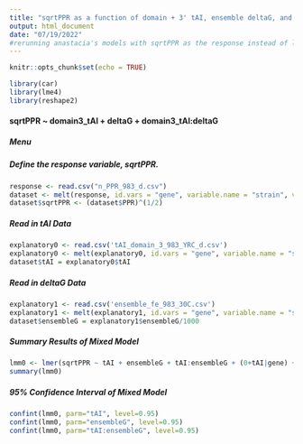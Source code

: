 ---
title: "sqrtPPR as a function of domain + 3' tAI, ensemble deltaG, and their interaction"
output: html_document
date: "07/19/2022"
#rerunning anastacia's models with sqrtPPR as the response instead of logPPR (and deltaG only scaled by 1/1000)
---

```{r setup, include=FALSE}
knitr::opts_chunk$set(echo = TRUE)
```

```{r libraries, message=FALSE, warning=FALSE}
library(car)
library(lme4)
library(reshape2)
```


#### sqrtPPR ~ domain3_tAI + deltaG + domain3_tAI:deltaG {.tabset .tabset-dropdown}
##### Menu
##### Define the response variable, sqrtPPR.
```{r response_variable0}
response <- read.csv("n_PPR_983_d.csv")
dataset <- melt(response, id.vars = "gene", variable.name = "strain", value.name = "PPR")
dataset$sqrtPPR <- (dataset$PPR)^(1/2)
```

##### Read in tAI Data
```{r Ftai}
explanatory0 <- read.csv('tAI_domain_3_983_YRC_d.csv')
explanatory0 <- melt(explanatory0, id.vars = "gene", variable.name = "strain", value.name = "tAI")
dataset$tAI = explanatory0$tAI
```

##### Read in deltaG Data
```{r FdelG}
explanatory1 <- read.csv('ensemble_fe_983_30C.csv')
explanatory1 <- melt(explanatory1, id.vars = "gene", variable.name = "strain", value.name = "ensembleG")
dataset$ensembleG = explanatory1$ensembleG/1000 
```

##### Summary Results of Mixed Model
``` {r F1}
lmm0 <- lmer(sqrtPPR ~ tAI + ensembleG + tAI:ensembleG + (0+tAI|gene) + (0+ensembleG|gene) + (0+tAI:ensembleG|gene) + (1|gene), data=dataset, REML = FALSE, control = lmerControl(optimizer="bobyqa", optCtrl=list(maxfun=1e5)))
summary(lmm0)
```

##### 95% Confidence Interval of Mixed Model
``` {r F1confint}
confint(lmm0, parm="tAI", level=0.95)
confint(lmm0, parm="ensembleG", level=0.95)
confint(lmm0, parm="tAI:ensembleG", level=0.95)
```

